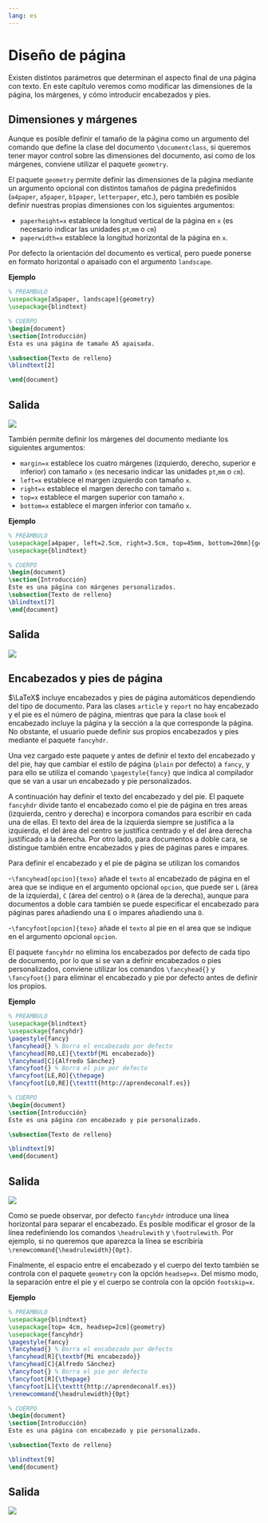 ```yaml
---
lang: es
---
```


# Diseño de página

Existen distintos parámetros que determinan el aspecto final de una página con texto. En este capítulo veremos como modificar las dimensiones de la página, los márgenes, y cómo introducir encabezados y pies.

## Dimensiones y márgenes

Aunque es posible definir el tamaño de la página como un argumento del comando que define la clase del documento `\documentclass`, si queremos tener mayor control sobre las dimensiones del documento, así como de los márgenes, conviene utilizar el paquete `geometry`.

El paquete `geometry` permite definir las dimensiones de la página mediante un argumento opcional con distintos tamaños de página predefinidos (`a4paper`, `a5paper`, `b1paper`, `letterpaper`, etc.), pero también es posible definir nuestras propias dimensiones con los siguientes argumentos:

- `paperheight=x` establece la longitud vertical de la página en `x` (es necesario indicar las unidades `pt`,`mm` o `cm`)
- `paperwidth=x` establece la longitud horizontal de la página en `x`.

Por defecto la orientación del documento es vertical, pero puede ponerse en formato horizontal o apaisado con el argumento `landscape`.

**Ejemplo**

```latex
% PREÁMBULO
\usepackage[a5paper, landscape]{geometry}
\usepackage{blindtext}

% CUERPO
\begin{document}
\section{Introducción}
Esta es una página de tamaño A5 apaisada.

\subsection{Texto de relleno}
\blindtext[2]

\end{document}
```

:::{.callout-note collapse="true" icon=false}
## Salida
![](img/dise%C3%B1o-pagina/pagina-a5-apaisada.png)
:::

También permite definir los márgenes del documento mediante los siguientes argumentos:

- `margin=x` establece los cuatro márgenes (izquierdo, derecho, superior e inferior) con tamaño `x` (es necesario indicar las unidades `pt`,`mm` o `cm`).
- `left=x` establece el margen izquierdo con tamaño `x`.
- `right=x` establece el margen derecho con tamaño `x`.
- `top=x` establece el margen superior con tamaño `x`.
- `bottom=x` establece el margen inferior con tamaño `x`.


**Ejemplo**

```latex
% PREÁMBULO
\usepackage[a4paper, left=2.5cm, right=3.5cm, top=45mm, bottom=20mm]{geometry}
\usepackage{blindtext}

% CUERPO
\begin{document}
\section{Introducción}
Este es una página con márgenes personalizados.
\subsection{Texto de relleno}
\blindtext[7]
\end{document}
```

:::{.callout-note collapse="true" icon=false}
## Salida
![](img/dise%C3%B1o-pagina/pagina-margenes-personalizados.png)
:::

## Encabezados y pies de página

$\LaTeX$ incluye encabezados y pies de página automáticos dependiendo del tipo de documento. Para las clases `article` y `report` no hay encabezado y el pie es el número de página, mientras que para la clase `book` el encabezado incluye la página y la sección a la que corresponde la página. No obstante, el usuario puede definir sus propios encabezados y pies mediante el paquete `fancyhdr`. 

Una vez cargado este paquete y antes de definir el texto del encabezado y del pie, hay que cambiar el estilo de página (`plain` por defecto) a `fancy`, y para ello se utiliza el comando `\pagestyle{fancy}` que indica al compilador que se van a usar un encabezado y pie personalizados.

A continuación hay definir el texto del encabezado y del pie. El paquete `fancyhdr` divide tanto el encabezado como el pie de página en tres areas (izquierda, centro y derecha) e incorpora comandos para escribir en cada una de ellas. El texto del área de la izquierda siempre se justifica a la izquierda, el del área del centro se justifica centrado y el del área derecha justificado a la derecha. Por otro lado, para documentos a doble cara, se distingue también entre encabezados y pies de páginas pares e impares. 

Para definir el encabezado y el pie de página se utilizan los comandos

-`\fancyhead[opcion]{texo}` añade el `texto` al encabezado de página en el area que se indique en el argumento opcional `opcion`, que puede ser `L` (área de la izquierda), `C` (área del centro) o `R` (área de la derecha), aunque para documentos a doble cara también se puede especificar el encabezado para páginas pares añadiendo una `E` o impares añadiendo una `O`.

-`\fancyfoot[opcion]{texo}` añade el `texto` al pie en el area que se indique en el argumento opcional `opcion`.

:::{.callout-warning}
El paquete `fancyhdr` no elimina los encabezados por defecto de cada tipo de documento, por lo que si se van a definir encabezados o pies personalizados, conviene utilizar los comandos `\fancyhead{}` y `\fancyfoot{}` para eliminar el encabezado y pie por defecto antes de definir los propios.
:::

**Ejemplo**

```latex
% PREÁMBULO
\usepackage{blindtext}
\usepackage{fancyhdr}
\pagestyle{fancy}
\fancyhead{} % Borra el encabezado por defecto
\fancyhead[RO,LE]{\textbf{Mi encabezado}}
\fancyhead[C]{Alfredo Sánchez}
\fancyfoot{} % Borra el pie por defecto
\fancyfoot[LE,RO]{\thepage}
\fancyfoot[LO,RE]{\texttt{http://aprendeconalf.es}}

% CUERPO
\begin{document}
\section{Introducción}
Este es una página con encabezado y pie personalizado.

\subsection{Texto de relleno}

\blindtext[9]
\end{document}
```
:::{.callout-note collapse="true" icon=false}
## Salida
![](img/diseño-pagina/encabezado-pie.png)
:::

Como se puede observar, por defecto `fancyhdr` introduce una línea horizontal para separar el encabezado. Es posible modificar el grosor de la línea redefiniendo los comandos `\headrulewith` y `\footrulewith`. Por ejemplo, si no queremos que aparezca la línea se escribiría `\renewcommand{\headrulewidth}{0pt}`. 

Finalmente, el espacio entre el encabezado y el cuerpo del texto también se controla con el paquete `geometry` con la opción `headsep=x`. Del mismo modo, la separación entre el pie y el cuerpo se controla con la opción `footskip=x`. 


**Ejemplo**

```latex
% PREÁMBULO
\usepackage{blindtext}
\usepackage[top= 4cm, headsep=2cm]{geometry}
\usepackage{fancyhdr}
\pagestyle{fancy}
\fancyhead{} % Borra el encabezado por defecto
\fancyhead[R]{\textbf{Mi encabezado}}
\fancyhead[C]{Alfredo Sánchez}
\fancyfoot{} % Borra el pie por defecto
\fancyfoot[R]{\thepage}
\fancyfoot[L]{\texttt{http://aprendeconalf.es}}
\renewcommand{\headrulewidth}{0pt}

% CUERPO
\begin{document}
\section{Introducción}
Este es una página con encabezado y pie personalizado.

\subsection{Texto de relleno}

\blindtext[9]
\end{document}
```
:::{.callout-note collapse="true" icon=false}
## Salida
![](img/diseño-pagina/encabezado-pie-2.png)
:::
